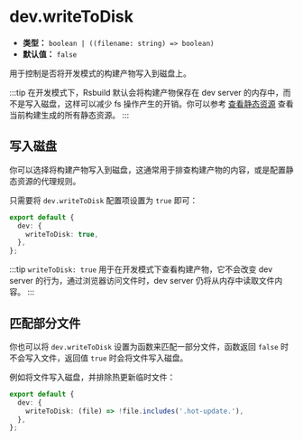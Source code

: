 # dev.writeToDisk

- **类型：** `boolean | ((filename: string) => boolean)`
- **默认值：** `false`

用于控制是否将开发模式的构建产物写入到磁盘上。

:::tip
在开发模式下，Rsbuild 默认会将构建产物保存在 dev server 的内存中，而不是写入磁盘，这样可以减少 fs 操作产生的开销。你可以参考 [查看静态资源](/guide/basic/server#查看静态资源) 查看当前构建生成的所有静态资源。
:::

## 写入磁盘

你可以选择将构建产物写入到磁盘，这通常用于排查构建产物的内容，或是配置静态资源的代理规则。

只需要将 `dev.writeToDisk` 配置项设置为 `true` 即可：

```ts
export default {
  dev: {
    writeToDisk: true,
  },
};
```

:::tip
`writeToDisk: true` 用于在开发模式下查看构建产物，它不会改变 dev server 的行为，通过浏览器访问文件时，dev server 仍将从内存中读取文件内容。
:::

## 匹配部分文件

你也可以将 `dev.writeToDisk` 设置为函数来匹配一部分文件，函数返回 `false` 时不会写入文件，返回值 `true` 时会将文件写入磁盘。

例如将文件写入磁盘，并排除热更新临时文件：

```ts
export default {
  dev: {
    writeToDisk: (file) => !file.includes('.hot-update.'),
  },
};
```
